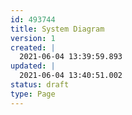 ---
id: 493744
title: System Diagram
version: 1
created: |
  2021-06-04 13:39:59.893
updated: |
  2021-06-04 13:40:51.002
status: draft
type: Page
---



